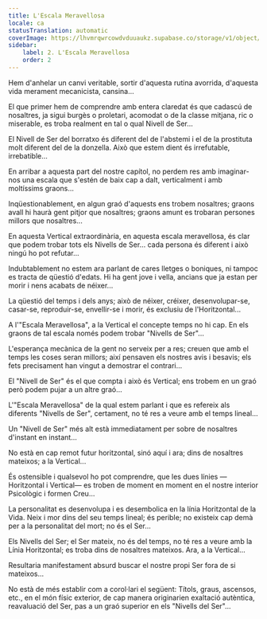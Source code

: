 ```yaml
---
title: L'Escala Meravellosa
locale: ca
statusTranslation: automatic
coverImage: https://lhvmrqwrcowdvduuaukz.supabase.co/storage/v1/object/public/strapi-uploads/small_cover-tratado-de-psicologia-revolucionaria.webp-5e15e1cec4e0ebebcde5d7fc7565d8fd.webp
sidebar:
    label: 2. L'Escala Meravellosa
    order: 2
---
```

Hem d'anhelar un canvi veritable, sortir d'aquesta rutina avorrida, d'aquesta vida merament mecanicista, cansina...

El que primer hem de comprendre amb entera claredat és que cadascú de nosaltres, ja sigui burgès o proletari, acomodat o de la classe mitjana, ric o miserable, es troba realment en tal o qual Nivell de Ser...

El Nivell de Ser del borratxo és diferent del de l'abstemi i el de la prostituta molt diferent del de la donzella. Això que estem dient és irrefutable, irrebatible...

En arribar a aquesta part del nostre capítol, no perdem res amb imaginar-nos una escala que s'estén de baix cap a dalt, verticalment i amb moltíssims graons...

Inqüestionablement, en algun graó d'aquests ens trobem nosaltres; graons avall hi haurà gent pitjor que nosaltres; graons amunt es trobaran persones millors que nosaltres...

En aquesta Vertical extraordinària, en aquesta escala meravellosa, és clar que podem trobar tots els Nivells de Ser... cada persona és diferent i això ningú ho pot refutar...

Indubtablement no estem ara parlant de cares lletges o boniques, ni tampoc es tracta de qüestió d'edats. Hi ha gent jove i vella, ancians que ja estan per morir i nens acabats de néixer...

La qüestió del temps i dels anys; això de néixer, créixer, desenvolupar-se, casar-se, reproduir-se, envellir-se i morir, és exclusiu de l'Horitzontal...

A l'"Escala Meravellosa", a la Vertical el concepte temps no hi cap. En els graons de tal escala només podem trobar "Nivells de Ser"...

L'esperança mecànica de la gent no serveix per a res; creuen que amb el temps les coses seran millors; així pensaven els nostres avis i besavis; els fets precisament han vingut a demostrar el contrari...

El "Nivell de Ser" és el que compta i això és Vertical; ens trobem en un graó però podem pujar a un altre graó...

L'"Escala Meravellosa" de la qual estem parlant i que es refereix als diferents "Nivells de Ser", certament, no té res a veure amb el temps lineal...

Un "Nivell de Ser" més alt està immediatament per sobre de nosaltres d'instant en instant...

No està en cap remot futur horitzontal, sinó aquí i ara; dins de nosaltres mateixos; a la Vertical...

És ostensible i qualsevol ho pot comprendre, que les dues línies —Horitzontal i Vertical— es troben de moment en moment en el nostre interior Psicològic i formen Creu...

La personalitat es desenvolupa i es desembolica en la línia Horitzontal de la Vida. Neix i mor dins del seu temps lineal; és perible; no existeix cap demà per a la personalitat del mort; no és el Ser...

Els Nivells del Ser; el Ser mateix, no és del temps, no té res a veure amb la Línia Horitzontal; es troba dins de nosaltres mateixos. Ara, a la Vertical...

Resultaria manifestament absurd buscar el nostre propi Ser fora de si mateixos...

No està de més establir com a corol·lari el següent: Títols, graus, ascensos, etc., en el món físic exterior, de cap manera originarien exaltació autèntica, reavaluació del Ser, pas a un graó superior en els "Nivells del Ser"...

